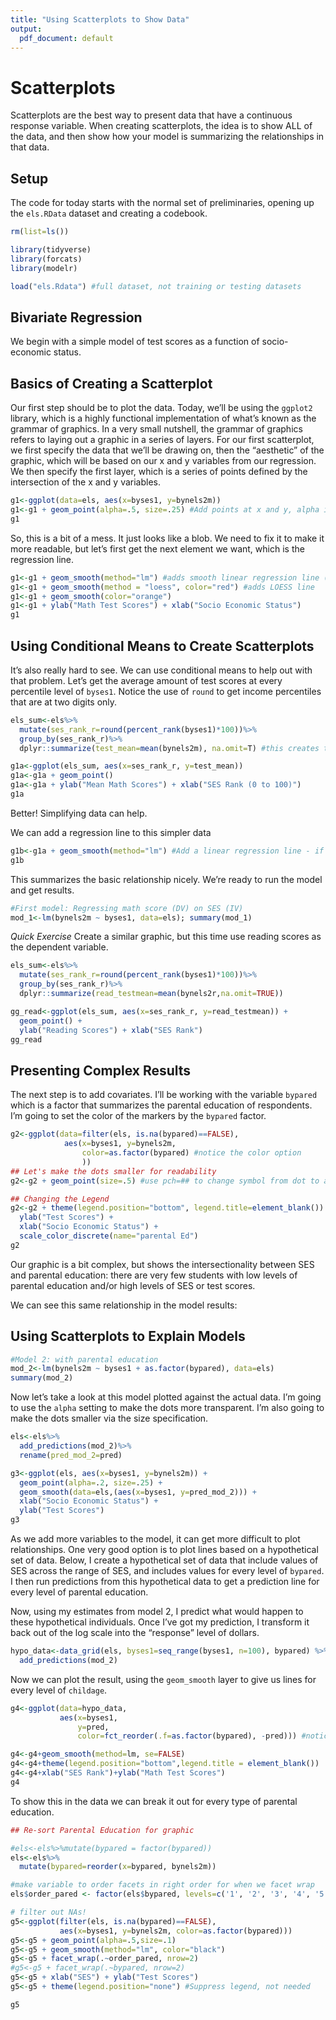 ---
title: "Using Scatterplots to Show Data"
output:
  pdf_document: default
---

# Scatterplots

Scatterplots are the best way to present data that have a continuous response variable. When creating scatterplots, the idea is to show ALL of the data, and then show how your model is summarizing the relationships in that data. 

## Setup
The code for today starts with the normal set of preliminaries, opening up the `els.RData` dataset and creating a codebook. 

```{r, echo=FALSE}
rm(list=ls())

library(tidyverse)
library(forcats)
library(modelr)

load("els.Rdata") #full dataset, not training or testing datasets
```

## Bivariate Regression

We begin with a simple model of test scores as a function of socio-economic status. 

## Basics of Creating a Scatterplot

Our first step should be to plot the data. Today, we'll be using the `ggplot2` library, which is a highly functional implementation of what's known as the grammar of graphics. In a very small nutshell, the grammar of graphics refers to laying out a graphic in a series of layers. For our first scatterplot, we first specify the data that we'll be drawing on, then the "aesthetic" of the graphic, which will be based on our x and y variables from our regression. We then specify the first layer, which is a series of points defined by the intersection of the x and y variables. 

```{r}
g1<-ggplot(data=els, aes(x=byses1, y=bynels2m))
g1<-g1 + geom_point(alpha=.5, size=.25) #Add points at x and y, alpha is brightness & size is size of dots
g1
```

So, this is a bit of a mess. It just looks like a blob. We need to fix it to make it more readable, but let's first get the next element we want, which is the regression line. 

```{r}
g1<-g1 + geom_smooth(method="lm") #adds smooth linear regression line (lm = linear model)
g1<-g1 + geom_smooth(method = "loess", color="red") #adds LOESS line
g1<-g1 + geom_smooth(color="orange")
g1<-g1 + ylab("Math Test Scores") + xlab("Socio Economic Status")
g1
```


## Using Conditional Means to Create Scatterplots

It's also really hard to see. We can use conditional means to help out with that problem. Let's get the average amount of test scores at every percentile level of `byses1`.  Notice the use of `round` to get income percentiles that are at two digits only. 

```{r}
els_sum<-els%>%
  mutate(ses_rank_r=round(percent_rank(byses1)*100))%>%
  group_by(ses_rank_r)%>%
  dplyr::summarize(test_mean=mean(bynels2m), na.omit=T) #this creates the mean test score at each percentile rank of SES in this data

g1a<-ggplot(els_sum, aes(x=ses_rank_r, y=test_mean))
g1a<-g1a + geom_point()
g1a<-g1a + ylab("Mean Math Scores") + xlab("SES Rank (0 to 100)")
g1a
```


Better! Simplifying data can help. 

We can add a regression line to this simpler data

```{r}
g1b<-g1a + geom_smooth(method="lm") #Add a linear regression line - if you omit method="lm" it defaults to LOESS line
g1b
```

This summarizes the basic relationship nicely. We're ready to run the model and get results. 

```{r}
#First model: Regressing math score (DV) on SES (IV)
mod_1<-lm(bynels2m ~ byses1, data=els); summary(mod_1)
```

_Quick Exercise_ Create a similar graphic, but this time use reading scores as the dependent variable.  
```{r}
els_sum<-els%>%
  mutate(ses_rank_r=round(percent_rank(byses1)*100))%>%
  group_by(ses_rank_r)%>%
  dplyr::summarize(read_testmean=mean(bynels2r,na.omit=TRUE)) 

gg_read<-ggplot(els_sum, aes(x=ses_rank_r, y=read_testmean)) +
  geom_point() + 
  ylab("Reading Scores") + xlab("SES Rank")
gg_read
```

## Presenting Complex Results

The next step is to add covariates. I'll be working with the variable `bypared` which is a factor that summarizes the parental education of respondents. I'm going to set the color of the markers by the `bypared` factor. 

```{r}
g2<-ggplot(data=filter(els, is.na(bypared)==FALSE),
            aes(x=byses1, y=bynels2m,
                color=as.factor(bypared) #notice the color option
                ))
## Let's make the dots smaller for readability
g2<-g2 + geom_point(size=.5) #use pch=## to change symbol from dot to another shape

## Changing the Legend
g2<-g2 + theme(legend.position="bottom", legend.title=element_blank()) + 
  ylab("Test Scores") + 
  xlab("Socio Economic Status") + 
  scale_color_discrete(name="parental Ed")
g2
```

Our  graphic is a bit complex, but shows the intersectionality between SES and parental education: there are very few students with low levels of parental education and/or high levels of SES or test scores.  

We can see this same relationship in the model results: 

## Using Scatterplots to Explain Models
```{r}
#Model 2: with parental education
mod_2<-lm(bynels2m ~ byses1 + as.factor(bypared), data=els)
summary(mod_2)
```

Now let's take a look at this model plotted against the actual data. I'm going to use the `alpha` setting to make the dots more transparent. I'm also going to make the dots smaller via the size specification. 
```{r}
els<-els%>%
  add_predictions(mod_2)%>%
  rename(pred_mod_2=pred)

g3<-ggplot(els, aes(x=byses1, y=bynels2m)) + 
  geom_point(alpha=.2, size=.25) +
  geom_smooth(data=els,(aes(x=byses1, y=pred_mod_2))) + 
  xlab("Socio Economic Status") +
  ylab("Test Scores")
g3
```

As we add more variables to the model, it can get more difficult to plot relationships. One very good option is to plot lines based on a hypothetical set of data. Below, I create a hypothetical set of data that include values of SES across the range of SES, and includes values for every level of `bypared`. I then run predictions from this hypothetical data to get a prediction line for every level of parental education. 

Now, using my estimates from model 2, I predict what would happen to these hypothetical individuals.  Once I've got my prediction, I transform it back out of the log scale into the "response" level of dollars. 

```{r}
hypo_data<-data_grid(els, byses1=seq_range(byses1, n=100), bypared) %>% 
  add_predictions(mod_2)
```

Now we can plot the result, using the `geom_smooth` layer to give us lines for every level of `childage`. 

```{r}
g4<-ggplot(data=hypo_data,
           aes(x=byses1,
               y=pred,
               color=fct_reorder(.f=as.factor(bypared), -pred))) #notice color

g4<-g4+geom_smooth(method=lm, se=FALSE)
g4<-g4+theme(legend.position="bottom",legend.title = element_blank())
g4<-g4+xlab("SES Rank")+ylab("Math Test Scores")
g4
```

To show this in the data we can break it out for every type of parental education. 

```{r}
## Re-sort Parental Education for graphic

#els<-els%>%mutate(bypared = factor(bypared))
els<-els%>%
  mutate(bypared=reorder(x=bypared, bynels2m))

#make variable to order facets in right order for when we facet wrap
els$order_pared <- factor(els$bypared, levels=c('1', '2', '3', '4', '5', '6', '7', '8'))

# filter out NAs!
g5<-ggplot(filter(els, is.na(bypared)==FALSE),
           aes(x=byses1, y=bynels2m, color=as.factor(bypared)))
g5<-g5 + geom_point(alpha=.5,size=.1)
g5<-g5 + geom_smooth(method="lm", color="black")
g5<-g5 + facet_wrap(.~order_pared, nrow=2)
#g5<-g5 + facet_wrap(.~bypared, nrow=2)
g5<-g5 + xlab("SES") + ylab("Test Scores")
g5<-g5 + theme(legend.position="none") #Suppress legend, not needed

g5
```
